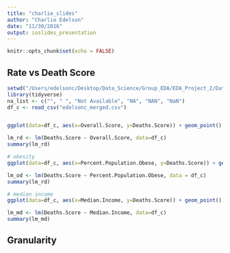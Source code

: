 ```yaml
---
title: "charlie_slides"
author: "Charlie Edelson"
date: "11/30/2016"
output: ioslides_presentation
---
```


```r
knitr::opts_chunk$set(echo = FALSE)

```


## Rate vs Death Score

```r
setwd("/Users/edelsonc/Desktop/Data_Science/Group_EDA/EDA_Project_2/Data_concise")
library(tidyverse)
na_list <- c("", " ", "Not Available", "NA", "NAN", "NaN")
df_c <- read_csv("edelsonc_merged.csv")


ggplot(data=df_c, aes(x=Overall.Score, y=Deaths.Score)) + geom_point() + geom_smooth(method='lm')

lm_rd <- lm(Deaths.Score ~ Overall.Score, data=df_c)
summary(lm_rd)

# obesity
ggplot(data=df_c, aes(x=Percent.Population.Obese, y=Deaths.Score)) + geom_point() + geom_smooth(method='lm')

lm_od <- lm(Deaths.Score ~ Percent.Population.Obese, data = df_c)
summary(lm_rd)

# median income
ggplot(data=df_c, aes(x=Median.Income, y=Deaths.Score)) + geom_point() + geom_smooth(method='lm')

lm_md <- lm(Deaths.Score ~ Median.Income, data=df_c) 
summary(lm_md)
```

## Granularity
